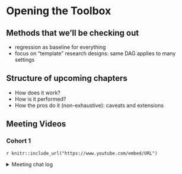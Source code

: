 # Opening the Toolbox

## Methods that we'll be checking out

-   regression as baseline for everything
-   focus on "template" research designs: same DAG applies to many settings

## Structure of upcoming chapters

-   How does it work?
-   How is it performed?
-   How the pros do it (non-exhaustive): caveats and extensions


## Meeting Videos {-}

### Cohort 1 {-}

`r knitr::include_url("https://www.youtube.com/embed/URL")`

<details>
<summary> Meeting chat log </summary>

```
LOG
```
</details>
